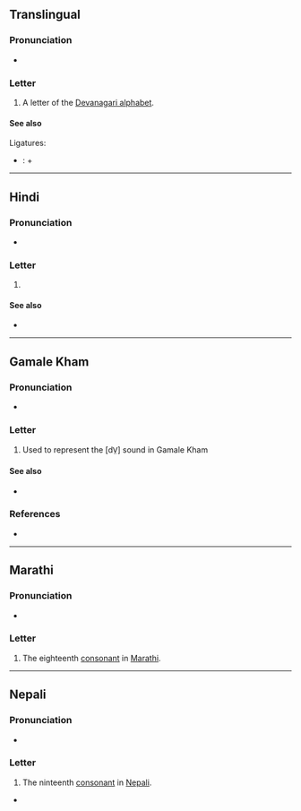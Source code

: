{{also|धी}}
{{character info}}
==Translingual==

===Pronunciation===
* {{IPA|mul|/dʱə/}}

===Letter===
{{mul-Deva|dha}}

# A letter of the [[Devanagari alphabet]].

====See also====
Ligatures:
* {{l|mul|sc=Deva|द्ध|tr=ddha}}: {{l|mul|sc=Deva|द}} + {{lang|mul|sc=Deva|ध}}

----

==Hindi==

===Pronunciation===
* {{hi-IPA|ध.}}

===Letter===
{{head|hi|letter}}

# {{n-g|the nineteenth [[consonant]] in [[Hindi]]}}

====See also====
* {{list:Devanagari script letters/hi}}

----
==Gamale Kham==

===Pronunciation===
* {{IPA|kgj|/də̤/}}

===Letter===
{{head|kjg|letter|tr=dha}}

# Used to represent the [dV̤] sound in Gamale Kham

====See also====
* {{list:Devanagari script letters/kgj}}

===References===
* {{R:kgj:Wilde:2016}}
----

==Marathi==

===Pronunciation===
* {{mr-IPA}}

===Letter===
{{head|mr|letter}}

# The eighteenth [[consonant]] in [[Marathi]].

----

==Nepali==

===Pronunciation===
* {{ne-IPA}}

===Letter===
{{head|ne|letter}}

# The ninteenth [[consonant]] in [[Nepali]].

*